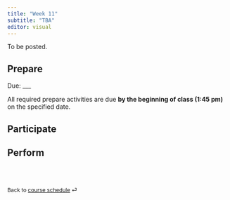 ```yaml
---
title: "Week 11"
subtitle: "TBA"
editor: visual
---
```


::: callout-important
:::

To be posted.

## Prepare

Due: \_\_\_

All required prepare activities are due **by the beginning of class (1:45 pm)** on the specified date.

## Participate

## Perform

<br><br>

::: {style="font-size: 0.875em;"}
Back to [course schedule](/ "Course schedule") ⏎
:::
